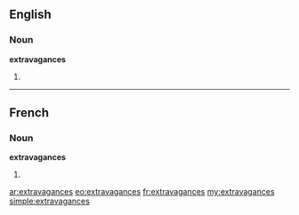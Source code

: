 ==English==

===Noun===
'''extravagances'''

# {{plural of|extravagance}}

----

==French==

===Noun===
'''extravagances''' {{f}}

# {{plural of|extravagance|lang=fr}}

[[ar:extravagances]]
[[eo:extravagances]]
[[fr:extravagances]]
[[my:extravagances]]
[[simple:extravagances]]